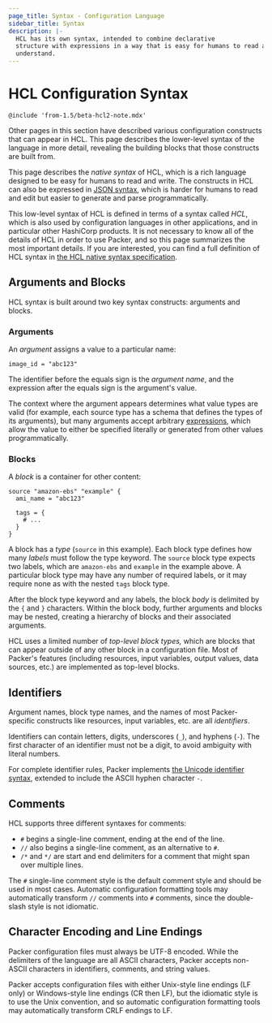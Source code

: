 ```yaml
---
page_title: Syntax - Configuration Language
sidebar_title: Syntax
description: |-
  HCL has its own syntax, intended to combine declarative
  structure with expressions in a way that is easy for humans to read and
  understand.
---
```


# HCL Configuration Syntax

`@include 'from-1.5/beta-hcl2-note.mdx'`

Other pages in this section have described various configuration constructs
that can appear in HCL. This page describes the lower-level syntax of the
language in more detail, revealing the building blocks that those constructs
are built from.

This page describes the _native syntax_ of HCL, which is a rich language
designed to be easy for humans to read and write. The constructs in HCL can
also be expressed in [JSON syntax](/docs/templates/hcl_templates/syntax-json), which is harder for
humans to read and edit but easier to generate and parse programmatically.

This low-level syntax of HCL is defined in terms of a syntax called _HCL_,
which is also used by configuration languages in other applications, and in
particular other HashiCorp products. It is not necessary to know all of the
details of HCL in order to use Packer, and so this page summarizes the most
important details. If you are interested, you can find a full definition of HCL
syntax in [the HCL native syntax
specification](https://github.com/hashicorp/hcl/blob/hcl2/hclsyntax/spec.md).

## Arguments and Blocks

HCL syntax is built around two key syntax constructs:
arguments and blocks.

### Arguments

An _argument_ assigns a value to a particular name:

```hcl
image_id = "abc123"
```

The identifier before the equals sign is the _argument name_, and the expression
after the equals sign is the argument's value.

The context where the argument appears determines what value types are valid
(for example, each source type has a schema that defines the types of its
arguments), but many arguments accept arbitrary
[expressions](/docs/templates/hcl_templates/expressions), which allow the value to
either be specified literally or generated from other values programmatically.

### Blocks

A _block_ is a container for other content:

```hcl
source "amazon-ebs" "example" {
  ami_name = "abc123"

  tags = {
    # ...
  }
}
```

A block has a _type_ (`source` in this example). Each block type defines
how many _labels_ must follow the type keyword. The `source` block type
expects two labels, which are `amazon-ebs` and `example` in the example above.
A particular block type may have any number of required labels, or it may
require none as with the nested `tags` block type.

After the block type keyword and any labels, the block _body_ is delimited
by the `{` and `}` characters. Within the block body, further arguments
and blocks may be nested, creating a hierarchy of blocks and their associated
arguments.

HCL uses a limited number of _top-level block types,_ which
are blocks that can appear outside of any other block in a configuration file.
Most of Packer's features (including resources, input variables, output
values, data sources, etc.) are implemented as top-level blocks.

## Identifiers

Argument names, block type names, and the names of most Packer-specific
constructs like resources, input variables, etc. are all _identifiers_.

Identifiers can contain letters, digits, underscores (`_`), and hyphens (`-`).
The first character of an identifier must not be a digit, to avoid ambiguity
with literal numbers.

For complete identifier rules, Packer implements
[the Unicode identifier syntax](http://unicode.org/reports/tr31/), extended to
include the ASCII hyphen character `-`.

## Comments

HCL supports three different syntaxes for comments:

- `#` begins a single-line comment, ending at the end of the line.
- `//` also begins a single-line comment, as an alternative to `#`.
- `/*` and `*/` are start and end delimiters for a comment that might span
  over multiple lines.

The `#` single-line comment style is the default comment style and should be
used in most cases. Automatic configuration formatting tools may automatically
transform `//` comments into `#` comments, since the double-slash style is
not idiomatic.

## Character Encoding and Line Endings

Packer configuration files must always be UTF-8 encoded. While the
delimiters of the language are all ASCII characters, Packer accepts
non-ASCII characters in identifiers, comments, and string values.

Packer accepts configuration files with either Unix-style line endings
(LF only) or Windows-style line endings (CR then LF), but the idiomatic style
is to use the Unix convention, and so automatic configuration formatting tools
may automatically transform CRLF endings to LF.
